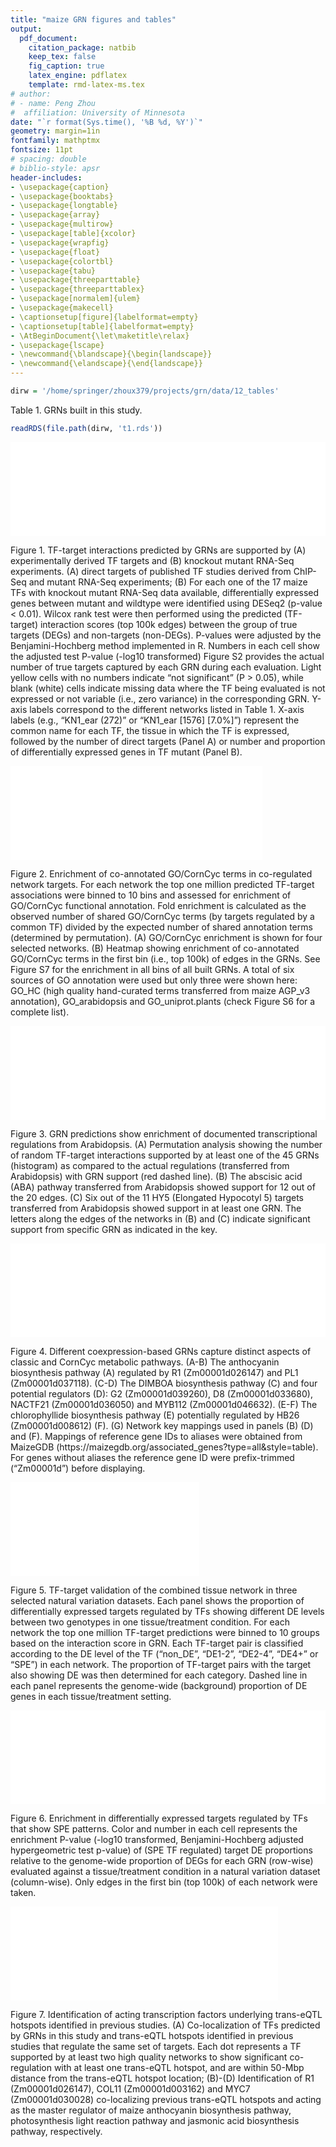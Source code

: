 ```yaml
---
title: "maize GRN figures and tables"
output:
  pdf_document:
    citation_package: natbib
    keep_tex: false
    fig_caption: true
    latex_engine: pdflatex
    template: rmd-latex-ms.tex
# author:
# - name: Peng Zhou
#  affiliation: University of Minnesota
date: "`r format(Sys.time(), '%B %d, %Y')`"
geometry: margin=1in
fontfamily: mathptmx
fontsize: 11pt
# spacing: double
# biblio-style: apsr
header-includes:
- \usepackage{caption}
- \usepackage{booktabs}
- \usepackage{longtable}
- \usepackage{array}
- \usepackage{multirow}
- \usepackage[table]{xcolor}
- \usepackage{wrapfig}
- \usepackage{float}
- \usepackage{colortbl}
- \usepackage{tabu}
- \usepackage{threeparttable}
- \usepackage{threeparttablex}
- \usepackage[normalem]{ulem}
- \usepackage{makecell}
- \captionsetup[figure]{labelformat=empty}
- \captionsetup[table]{labelformat=empty}
- \AtBeginDocument{\let\maketitle\relax}
- \usepackage{lscape}
- \newcommand{\blandscape}{\begin{landscape}}
- \newcommand{\elandscape}{\end{landscape}}
---
```

\pagenumbering{gobble}

```r
dirw = '/home/springer/zhoux379/projects/grn/data/12_tables'
```

Table 1. GRNs built in this study.
```r
readRDS(file.path(dirw, 't1.rds'))
```

\pagebreak
![]($grn/data/14_eval_sum/05.100k.pval.pdf){width=100%}

Figure 1.  TF-target interactions predicted by GRNs are supported by (A) experimentally derived TF targets and (B) knockout mutant RNA-Seq experiments. (A) direct targets of published TF studies derived from ChIP-Seq and mutant RNA-Seq experiments; (B) For each one of the 17 maize TFs with knockout mutant RNA-Seq data available, differentially expressed genes between mutant and wildtype were identified using DESeq2 (p-value < 0.01).  Wilcox rank test were then performed using the predicted (TF-target) interaction scores (top 100k edges) between the group of true targets (DEGs) and non-targets (non-DEGs).  P-values were adjusted by the Benjamini-Hochberg method implemented in R.  Numbers in each cell show the adjusted test P-value (-log10 transformed) Figure S2 provides the actual number of true targets captured by each GRN during each evaluation.  Light yellow cells with no numbers indicate “not significant” (P > 0.05), while blank (white) cells indicate missing data where the TF being evaluated is not expressed or not variable (i.e., zero variance) in the corresponding GRN.  Y-axis labels correspond to the different networks listed in Table 1.  X-axis labels (e.g., "KN1_ear (272)" or "KN1_ear [1576] [7.0%]") represent the common name for each TF, the tissue in which the TF is expressed, followed by the number of direct targets (Panel A) or number and proportion of differentially expressed genes in TF mutant (Panel B).

\pagebreak
![]($grn/data/14_eval_sum/07.go.pdf){width=80%}

Figure 2.  Enrichment of co-annotated GO/CornCyc terms in co-regulated network targets.  For each network the top one million predicted TF-target associations were binned to 10 bins and assessed for enrichment of GO/CornCyc functional annotation.  Fold enrichment is calculated as the observed number of shared GO/CornCyc terms (by targets regulated by a common TF) divided by the expected number of shared annotation terms (determined by permutation).  (A) GO/CornCyc enrichment is shown for four selected networks.  (B) Heatmap showing enrichment of co-annotated GO/CornCyc terms in the first bin (i.e., top 100k) of edges in the GRNs.  See Figure S7 for the enrichment in all bins of all built GRNs.  A total of six sources of GO annotation were used but only three were shown here: GO_HC (high quality hand-curated terms transferred from maize AGP_v3 annotation), GO_arabidopsis and GO_uniprot.plants (check Figure S6 for a complete list).

\pagebreak
![]($grn/data/16_pathways/22.pdf){width=100%}

Figure 3.  GRN predictions show enrichment of documented transcriptional regulations from Arabidopsis.  (A) Permutation analysis showing the number of random TF-target interactions supported by at least one of the 45 GRNs (histogram) as compared to the actual regulations (transferred from Arabidopsis) with GRN support (red dashed line).  (B) The abscisic acid (ABA) pathway transferred from Arabidopsis showed support for 12 out of the 20 edges.  (C) Six out of the 11 HY5 (Elongated Hypocotyl 5) targets transferred from Arabidopsis showed support in at least one GRN.  The letters along the edges of the networks in (B) and (C) indicate significant support from specific GRN as indicated in the key.

\pagebreak
![]($grn/data/16_pathways/25.pdf){width=100%}

Figure 4.  Different coexpression-based GRNs capture distinct aspects of classic and CornCyc metabolic pathways.  (A-B) The anthocyanin biosynthesis pathway (A) regulated by R1 (Zm00001d026147) and PL1 (Zm00001d037118).  (C-D) The DIMBOA biosynthesis pathway (C) and four potential regulators (D): G2 (Zm00001d039260), D8 (Zm00001d033680), NACTF21 (Zm00001d036050) and MYB112 (Zm00001d046632).  (E-F) The chlorophyllide biosynthesis pathway (E) potentially regulated by HB26 (Zm00001d008612) (F).  (G) Network key mappings used in panels (B) (D) and (F).  Mappings of reference gene IDs to aliases were obtained from MaizeGDB (https://maizegdb.org/associated_genes?type=all&style=table).  For genes without aliases the reference gene ID were prefix-trimmed ("Zm00001d") before displaying.
  
\pagebreak
![]($grn/data/14_eval_sum/11.nv.1.pdf){width=60%}

Figure 5.  TF-target validation of the combined tissue network in three selected natural variation datasets.  Each panel shows the proportion of differentially expressed targets regulated by TFs showing different DE levels between two genotypes in one tissue/treatment condition.  For each network the top one million TF-target predictions were binned to 10 groups based on the interaction score in GRN.  Each TF-target pair is classified according to the DE level of the TF (“non_DE”, “DE1-2”, “DE2-4”, “DE4+” or “SPE”) in each network.  The proportion of TF-target pairs with the target also showing DE was then determined for each category.  Dashed line in each panel represents the genome-wide (background) proportion of DE genes in each tissue/treatment setting.

\pagebreak
![]($grn/data/14_eval_sum/11.nv.3.pdf){width=100%}

Figure 6.  Enrichment in differentially expressed targets regulated by TFs that show SPE patterns.  Color and number in each cell represents the enrichment P-value (-log10 transformed, Benjamini-Hochberg adjusted hypergeometric test p-value) of (SPE TF regulated) target DE proportions relative to the genome-wide proportion of DEGs for each GRN (row-wise) evaluated against a tissue/treatment condition in a natural variation dataset (column-wise).  Only edges in the first bin (top 100k) of each network were taken.

\pagebreak
![]($grn/data/14_eval_sum/fig6.pdf){width=85%}

Figure 7.  Identification of acting transcription factors underlying trans-eQTL hotspots identified in previous studies.  (A) Co-localization of TFs predicted by GRNs in this study and trans-eQTL hotspots identified in previous studies that regulate the same set of targets.  Each dot represents a TF supported by at least two high quality networks to show significant co-regulation with at least one trans-eQTL hotspot, and are within 50-Mbp distance from the trans-eQTL hotspot location;  (B)-(D) Identification of R1 (Zm00001d026147), COL11 (Zm00001d003162) and MYC7 (Zm00001d030028) co-localizing previous trans-eQTL hotspots and acting as the master regulator of maize anthocyanin biosynthesis pathway, photosynthesis light reaction pathway and jasmonic acid biosynthesis pathway, respectively.

